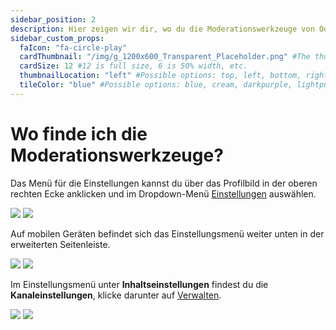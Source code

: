 ---
sidebar_position: 2
description: Hier zeigen wir dir, wo du die Moderationswerkzeuge von Odysee finden kannst.
sidebar_custom_props:
  faIcon: "fa-circle-play"
  cardThumbnail: "/img/g_1200x600_Transparent_Placeholder.png" #The thumbnail on the category card.
  cardSize: 12 #12 is full size, 6 is 50% width, etc.
  thumbnailLocation: "left" #Possible options: top, left, bottom, right, none
  tileColor: "blue" #Possible options: blue, cream, darkpurple, lightpurple, mauve, orange, pink, none
---

# Wo finde ich die Moderationswerkzeuge? 

Das Menü für die Einstellungen kannst du über das Profilbild in der oberen rechten Ecke anklicken und im Dropdown-Menü [<OdyseeIcon type="cogwheel"/> Einstellungen](https://odysee.com/$/settings) auswählen.

![](/img/de/locate_settings_menu_desktop_dark.png#dark)
![](/img/de/locate_settings_menu_desktop_light.png#light)

Auf mobilen Geräten befindet sich das Einstellungsmenü weiter unten in der erweiterten Seitenleiste.

![](/img/de/locate_settings_menu_mobile_dark.png#dark)
![](/img/de/locate_settings_menu_mobile_light.png#light)

Im Einstellungsmenü unter **Inhaltseinstellungen** findest du die **Kanaleinstellungen**, klicke darunter auf [<OdyseeIcon type="ChevronRight"/> Verwalten](https://odysee.com/$/settings/creator).

![](/img/de/locate_channel_settings_dark.png#dark)
![](/img/de/locate_channel_settings_light.png#light)
